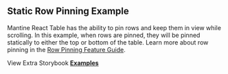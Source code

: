 
<Head>
  <title>{'Static Row Pinning Example - Mantine React Table Open Docs'}</title>
  <meta
    name="description"
    content="An example of Mantine React Table which shows how to pin individual rows to the top or bottom of the table to keep them in view while scrolling."
  />
  <meta
    property="og:title"
    content="Static Row Pinning Mantine React Table Example"
  />
  <meta
    property="og:description"
    content="An example of Mantine React Table which shows how to pin individual rows to the top or bottom of the table to keep them in view while scrolling."
  />
</Head>

## Static Row Pinning Example

Mantine React Table has the ability to pin rows and keep them in view while scrolling. In this example, when rows are pinned, they will be pinned statically to either the top or bottom of the table. Learn more about row pinning in the [Row Pinning Feature Guide](/docs/guides/row-pinning).

<Examples isPage />

View Extra Storybook **[Examples](https://www.Mantine-react-table.dev/?path=/story/prop-playground--default)**

